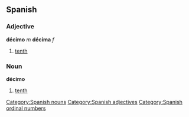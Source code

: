 == Spanish ==
=== Adjective ===
'''décimo''' ''m'' '''décima''' ''f''
# [[tenth]]

=== Noun ===
'''décimo'''
# [[tenth]]


[[Category:Spanish nouns]]
[[Category:Spanish adjectives]]
[[Category:Spanish ordinal numbers]]